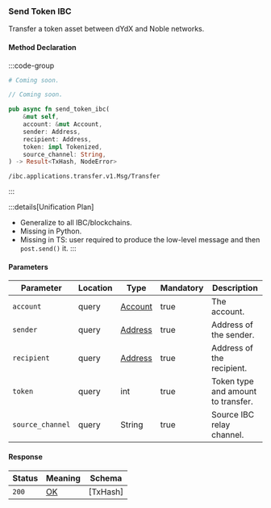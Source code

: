 ### Send Token IBC

Transfer a token asset between dYdX and Noble networks.

#### Method Declaration

:::code-group

```python [Python]
# Coming soon.
```

```typescript [TypeScript]
// Coming soon.
```

```rust [Rust]
pub async fn send_token_ibc(
    &mut self,
    account: &mut Account,
    sender: Address,
    recipient: Address,
    token: impl Tokenized,
    source_channel: String,
) -> Result<TxHash, NodeError>
```

```url [API]
/ibc.applications.transfer.v1.Msg/Transfer
```

:::

:::details[Unification Plan]
- Generalize to all IBC/blockchains.
- Missing in Python.
- Missing in TS: user required to produce the low-level message and then `post.send()` it.
:::

#### Parameters

| Parameter         | Location  | Type          | Mandatory | Description                       |
| ----------------- | --------- | ------------- | --------- | --------------------------------- |
| `account`         | query     | [Account]     | true      | The account.                      |
| `sender`          | query     | [Address]     | true      | Address of the sender.            |
| `recipient`       | query     | [Address]     | true      | Address of the recipient.         |
| `token`           | query     | int           | true      | Token type and amount to transfer.|
| `source_channel`  | query     | String        | true      | Source IBC relay channel.         |           



#### Response

| Status | Meaning     | Schema     |
| ------ | ----------- | ---------- |
| `200`  | [OK]        | [TxHash]   |

[OK]: /types/ok
[Account]: /types/account
[Address]: /types/address
[Tokenized]: /types/tokenized
